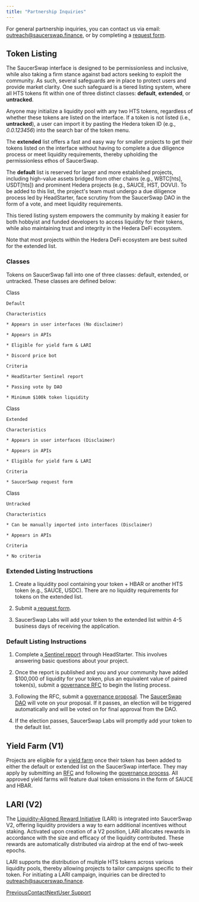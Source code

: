 ```yaml
---
title: "Partnership Inquiries"
---
```


For general partnership inquiries, you can contact us via email: [outreach@saucerswap.finance](mailto:outreach@saucerswap.finance), or by completing a [request form](https://z30ev00547x.typeform.com/to/YBGqwGup).

## Token Listing

The SaucerSwap interface is designed to be permissionless and inclusive, while also taking a firm stance against bad actors seeking to exploit the community. As such, several safeguards are in place to protect users and provide market clarity. One such safeguard is a tiered listing system, where all HTS tokens fit within one of three distinct classes: **default**, **extended**, or **untracked**.

Anyone may initialize a liquidity pool with any two HTS tokens, regardless of whether these tokens are listed on the interface. If a token is not listed (i.e., **untracked**), a user can import it by pasting the Hedera token ID (e.g., *0.0.123456*) into the search bar of the token menu.

The **extended** list offers a fast and easy way for smaller projects to get their tokens listed on the interface without having to complete a due diligence process or meet liquidity requirements, thereby upholding the permissionless ethos of SaucerSwap.

The **default** list is reserved for larger and more established projects, including high-value assets bridged from other chains (e.g., WBTC\[hts], USDT\[hts]) and prominent Hedera projects (e.g., SAUCE, HST, DOVU). To be added to this list, the project's team must undergo a due diligence process led by HeadStarter, face scrutiny from the SaucerSwap DAO in the form of a vote, and meet liquidity requirements.

This tiered listing system empowers the community by making it easier for both hobbyist and funded developers to access liquidity for their tokens, while also maintaining trust and integrity in the Hedera DeFi ecosystem.

Note that most projects within the Hedera DeFi ecosystem are best suited for the extended list.

### Classes

Tokens on SaucerSwap fall into one of three classes: default, extended, or untracked. These classes are defined below:

<CardGroup>
  <Card title="" icon="bolt">
    Class

    Default

    Characteristics

    * Appears in user interfaces (No disclaimer)

    * Appears in APIs

    * Eligible for yield farm & LARI

    * Discord price bot

    Criteria

    * HeadStarter Sentinel report

    * Passing vote by DAO

    * Minimum $100k token liquidity
  </Card>

  <Card title="">
    Class

    Extended

    Characteristics

    * Appears in user interfaces (Disclaimer)

    * Appears in APIs

    * Eligible for yield farm & LARI

    Criteria

    * SaucerSwap request form
  </Card>

  <Card title="">
    Class

    Untracked

    Characteristics

    * Can be manually imported into interfaces (Disclaimer)

    * Appears in APIs

    Criteria

    * No criteria
  </Card>
</CardGroup>

### Extended Listing Instructions

1. Create a liquidity pool containing your token + HBAR or another HTS token (e.g., SAUCE, USDC). There are no liquidity requirements for tokens on the extended list.

2. Submit a[ request form](https://z30ev00547x.typeform.com/to/YBGqwGup).

3. SaucerSwap Labs will add your token to the extended list within 4-5 business days of receiving the application.

### Default Listing Instructions

1. Complete a[ Sentinel report](https://sentinel.headstarter.org/) through HeadStarter. This involves answering basic questions about your project.

2. Once the report is published and you and your community have added $100,000 of liquidity for your token, plus an equivalent value of paired token(s), submit a [governance RFC](https://gov.saucerswap.finance/) to begin the listing process.

3. Following the RFC, submit a [governance proposal](https://www.saucerswap.finance/governance). The [SaucerSwap DAO](/governance/overview) will vote on your proposal. If it passes, an election will be triggered automatically and will be voted on for final approval from the DAO.

4. If the election passes, SaucerSwap Labs will promptly add your token to the default list.

## Yield Farm (V1)

Projects are eligible for a [yield farm](/protocol/saucerswap-v1#yield-farm) once their token has been added to either the default or extended list on the SaucerSwap interface. They may apply by submitting an [RFC](https://gov.saucerswap.finance/) and following the [governance process](https://docs.saucerswap.finance/governance/overview#governance-process). All approved yield farms will feature dual token emissions in the form of SAUCE and HBAR.

## LARI (V2)

The [Liquidity-Aligned Reward Initiative](/protocol/saucerswap-v2#liquidity-aligned-reward-initiative-lari) (LARI) is integrated into SaucerSwap V2, offering liquidity providers a way to earn additional incentives without staking. Activated upon creation of a V2 position, LARI allocates rewards in accordance with the size and efficacy of the liquidity contributed. These rewards are automatically distributed via airdrop at the end of two-week epochs.

LARI supports the distribution of multiple HTS tokens across various liquidity pools, thereby allowing projects to tailor campaigns specific to their token. For initiating a LARI campaign, inquiries can be directed to [outreach@saucerswap.finance](mailto:outreach@saucerswap.finance).


[PreviousContact](/contact)[NextUser Support](/contact/user-support)
